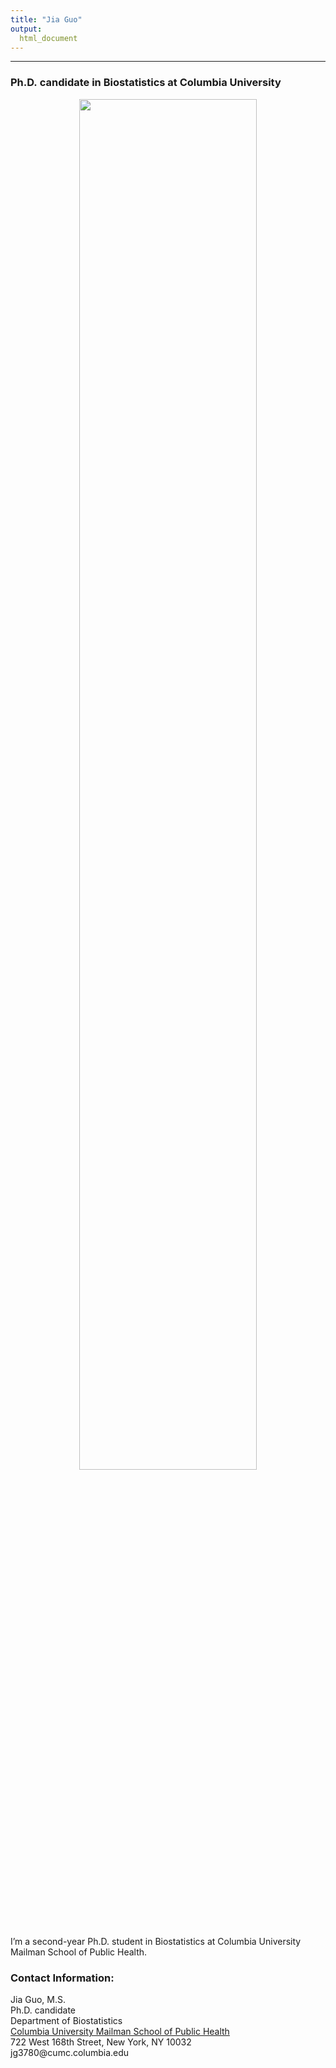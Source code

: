 ```yaml
---
title: "Jia Guo"
output: 
  html_document
---
```


<link rel="stylesheet" href="academicons.css"/>
<link rel="stylesheet" href="styles.css" type="text/css"/>

***

<h3> Ph.D. candidate in Biostatistics at Columbia University </h3> 

<center>
<img src="images/selfie.jpg" style="width:75%">
</center>

<p align="left"> </p>


<p align="left">I'm a second-year Ph.D. student in Biostatistics at Columbia University Mailman School of Public Health.</p>


<!--
<c1> [Research Projects](research.html) </c1> | <c1> [Class Projects](overview.html) </c1> | <c1> [Relevant Coursework](coursework.html) </c1>
:--------------------------: | :------------------------: | :------------------------:
-->


<h3> Contact Information:  </h3>
<p>
Jia Guo, M.S.  
Ph.D. candidate  
Department of Biostatistics  
[Columbia University Mailman School of Public Health](http://www.mailman.columbia.edu)  
722 West 168th Street, New York, NY 10032  
jg3780@cumc.columbia.edu
</p>




